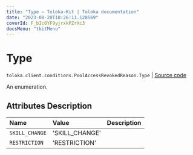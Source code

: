 ```yaml
---
title: "Type — Toloka-Kit | Toloka documentation"
date: "2023-08-28T10:26:11.128569"
coverId: F_bIcOYF9yjrxkPZrXc3
docsMenu: "tkitMenu"
---
```


# Type

`toloka.client.conditions.PoolAccessRevokedReason.Type` | [Source code](https://github.com/Toloka/toloka-kit/blob/v1.2.1/src/client/conditions.py#L410)

An enumeration.

## Attributes Description

| Name | Value | Description |
| :------| :-----------| :----------| 
`SKILL_CHANGE`|'SKILL_CHANGE'|
`RESTRICTION`|'RESTRICTION'|